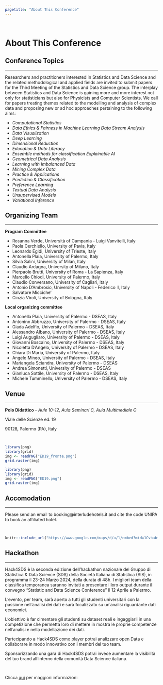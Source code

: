 ```yaml
---
pagetitle: "About This Conference"
---
```


<br>

# About This Conference {#buttons .tabset .tabset-fade .tabset-pills}
## Conference Topics
***
Researchers and practitioners interested in Statistics and Data Science and the related methodological and applied fields are invited to submit papers for the Third Meeting of the Statistics and Data Science group. The interplay between Statistics and Data Science is gaining more and more interest not only for statisticians but also for Physicists and Computer Scientists. We call for papers treating themes related to the modelling and analysis of complex data and proposing new or ad hoc approaches pertaining to the following aims:

- _Computational Statistics_
- _Data Ethics & Fairness in Machine Learning Data Stream Analysis_
- _Data Visualization_
- _Deep Learning_
- _Dimensional Reduction_
- _Education & Data Literacy_
- _Ensemble methods for classification Explainable AI_
- _Geometrical Data Analysis_
- _Learning with Imbalanced Data_
- _Mining Complex Data_
- _Practice & Applications_
- _Prediction & Classification_
- _Preference Learning_
- _Textual Data Analysis_
- _Unsupervised Models_
- _Variational Inference_

## Organizing Team
***
**Program Committee**

- Rosanna Verde, Università of Campania - Luigi Vanvitelli, Italy
- Paola Cerchiello, University of Pavia, Italy
- Leonardo Egidi, University of Trieste, Italy
- Antonella Plaia, University of Palermo, Italy
- Silvia Salini, University of Milan, Italy
- Claudio Ardagna, University of Milano, Italy
- Pierpaolo Brutti, University of Roma - La Sapienza, Italy
- Marcello Chiodi, University of Palermo, Italy
- Claudio Conversano, University of Cagliari, Italy
- Antonio D'Ambrosio, University of Napoli - Federico II, Italy
- Salvatore Micciche'
- Cinzia Viroli, University of Bologna, Italy

**Local organizing committee**

- Antonella Plaia, University of Palermo - DSEAS, Italy
- Antonino Abbruzzo, University of Palermo - DSEAS, Italy
- Giada Adelfio, University of Palermo - DSEAS, Italy
- Alessandro Albano, University of Palermo - DSEAS, Italy
- Luigi Augugliaro, University of Palermo - DSEAS, Italy
- Giovanni Boscaino, University of Palermo - DSEAS, Italy
- Nicoletta D'Angelo, University of Palermo - DSEAS, Italy
- Chiara Di Maria, University of Palermo, Italy
- Angelo Mineo, University of Palermo - DSEAS, Italy
- Mariangela Sciandra, University of Palermo - DSEAS
- Andrea Simonetti, University of Palermo - DSEAS
- Gianluca Sottile, University of Palermo - DSEAS, Italy
- Michele Tumminello, University of Palermo - DSEAS, Italy

## Venue
***
**Polo Didattico** - _Aule 10-12, Aula Seminari C, Aula Multimediale C_

Viale delle Scienze ed. 19

90128, Palermo (PA), Italy

<br>

```r
library(png)
library(grid)
img <- readPNG("ED19_fronte.png")
grid.raster(img)
```

```r
library(png)
library(grid)
img <- readPNG("ED19.png")
grid.raster(img)
```

## Accomodation
***
Please send an email to booking@interludehotels.it and cite the code UNIPA to book an affiliated hotel. 

<br>

```r
knitr::include_url("https://www.google.com/maps/d/u/1/embed?mid=1CvbabtfTBo2DLd4YoGgvhLJJgL3qxtk&ehbc=2E312F", height = 480)
```
<!-- <iframe src="https://www.google.com/maps/d/embed?mid=1Ehlyqev4yBYaTohiHKy_RI3oyW1t7QM&ehbc=2E312F" width="640" height="480"></iframe> -->

## Hackathon
***
Hack4SDS è la seconda edizione dell'hackathon nazionale del Gruppo di Statistica & Data Science (SDS) della Società Italiana di Statistica (SIS), in programma il 23-24 Marzo 2024, della durata di 48h. I migliori team della classifica temporanea saranno invitati a presentare i loro output durante il convegno "Statistic and Data Science Conference" il 12 Aprile a Palermo.

L'evento, per team, sarà aperto a tutti gli studenti universitari con la passione nell'analisi dei dati e sarà focalizzato su un'analisi riguardante dati economici.

L'obiettivo è far cimentare gli studenti su dataset reali e ingaggiarli in una competizione che permetta loro di mettere in mostra le proprie competenze nell'analisi e nella modellazione dei dati.

Partecipando a Hack4SDS come player potrai analizzare open Data e collaborare in modo innovativo con i membri del tuo team.

Sponsorizzando una gara di Hack4SDS potrai invece aumentare la visibilità del tuo brand all'interno della comunità Data Science italiana.

<br>

Clicca [qui](https://journal.opendataplayground.com/hack4sds-2024/) per maggiori informazioni 